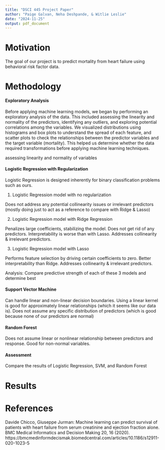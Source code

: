 ```yaml
---
title: "DSCI 445 Project Paper"
author: "Paige Galvan, Neha Deshpande, & Witlie Leslie"
date: "2024-11-25"
output: pdf_document
---
```


# Motivation

The goal of our project is to predict mortality from heart failure using behavioral risk factor data.

# Methodology

#### Exploratory Analysis 

Before applying machine learning models, we began by performing an exploratory analysis of the data. This included assessing the linearity and normality of the predictors, identifying any outliers, and exploring potential correlations among the variables. We visualized distributions using histograms and box plots to understand the spread of each feature, and scatter plots to check the relationships between the predictor variables and the target variable (mortality). This helped us determine whether the data required transformations before applying machine learning techniques.


assessing linearity and normality of variables

#### Logistic Regression with Regularization

Logistic Regression is designed inherently for binary classification problems such as ours. 

1. Logistic Regression model with no regularization

Does not address any potential collinearity issues or irrelevant predictors (mostly doing just to act as a reference to compare with Ridge & Lasso)

2. Logistic Regression model with Ridge Regression

Penalizes large coefficients, stabilizing the model. Does not get rid of any predictors. Interpretability is worse than with Lasso. Addresses collinearity & irrelevant predictors.

3. Logistic Regression model with Lasso

Performs feature selection by driving certain coefficients to zero. Better interpretability than Ridge. Addresses collinearity & irrelevant predictors.

Analysis: Compare predictive strength of each of these 3 models and determine best

#### Support Vector Machine

Can handle linear and non-linear decision boundaries. Using a linear kernel is good for approximately linear relationships (which it seems like our data is). Does not assume any specific distribution of predictors (which is good because none of our predictors are normal) 



#### Random Forest

Does not assume linear or nonlinear relationship between predictors and response. Good for non-normal variables.

#### Assessment

Compare the results of Logistic Regression, SVM, and Random Forest

# Results

# References

Davide Chicco, Giuseppe Jurman: Machine learning can predict survival of patients with heart failure from serum creatinine and ejection fraction alone. BMC Medical Informatics and Decision Making 20, 16 (2020). https://bmcmedinformdecismak.biomedcentral.com/articles/10.1186/s12911-020-1023-5 

